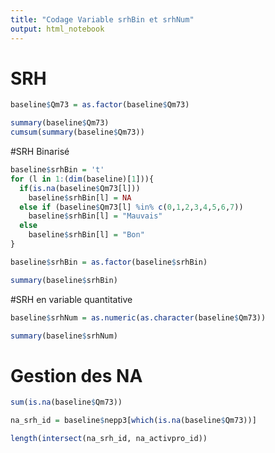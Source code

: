 ---
title: "Codage Variable srhBin et srhNum"
output: html_notebook
---

# SRH
```{r}
baseline$Qm73 = as.factor(baseline$Qm73)
```


```{r}
summary(baseline$Qm73)
cumsum(summary(baseline$Qm73))
```

#SRH Binarisé
```{r}
baseline$srhBin = 't'
for (l in 1:(dim(baseline)[1])){
  if(is.na(baseline$Qm73[l]))
    baseline$srhBin[l] = NA
  else if (baseline$Qm73[l] %in% c(0,1,2,3,4,5,6,7))
    baseline$srhBin[l] = "Mauvais"
  else
    baseline$srhBin[l] = "Bon"
}
```

```{r}
baseline$srhBin = as.factor(baseline$srhBin)
```

```{r}
summary(baseline$srhBin)
```
#SRH en variable quantitative
```{r}
baseline$srhNum = as.numeric(as.character(baseline$Qm73))
```

```{r}
summary(baseline$srhNum)
```
# Gestion des NA
```{r}
sum(is.na(baseline$Qm73))
```

```{r}
na_srh_id = baseline$nepp3[which(is.na(baseline$Qm73))]
```
```{r}
length(intersect(na_srh_id, na_activpro_id))
```





